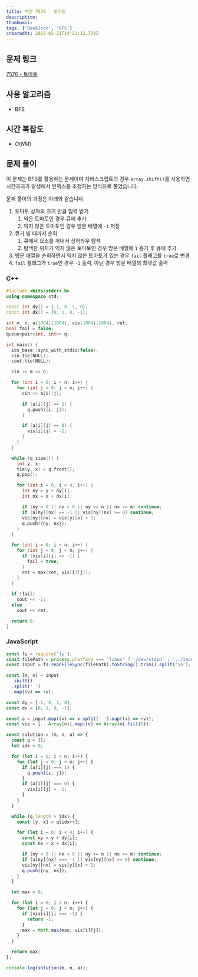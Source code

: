 ```yaml
---
title: 백준 7576 - 토마토
description:
thumbnail:
tags: ['BaekJoon', 'BFS']
createdAt: 2025-02-21T14:21:12.729Z
---
```


## 문제 링크

[7576 - 토마토](https://www.acmicpc.net/problem/7576)

## 사용 알고리즘

- BFS

## 시간 복잡도

- $O(NM)$

## 문제 풀이

이 문제는 BFS를 활용하는 문제이며 자바스크립트의 경우 `array.shift()`를 사용하면 시간초과가 발생해서 인덱스를 조정하는 방식으로 풀었습니다.

문제 풀이의 과정은 아래와 같습니다.

1. 토마토 상자의 크기 만큼 입력 받기
   1. 익은 토마토인 경우 큐에 추가
   2. 익지 않은 토마토인 경우 방문 배열에 `-1` 저장
2. 큐가 빌 때까지 순회
   1. 큐에서 요소를 꺼내서 상하좌우 탐색
   2. 탐색한 위치가 익지 않은 토마토인 경우 방문 배열에 `1` 증가 후 큐에 추가
3. 방문 배열을 순회하면서 익지 않은 토마토가 있는 경우 `fail` 플래그를 `true`로 변경
4. `fail` 플래그가 `true`인 경우 `-1` 출력, 아닌 경우 방문 배열의 최댓값 출력

### C++

```c++ title="C++"
#include <bits/stdc++.h>
using namespace std;

const int dy[] = {-1, 0, 1, 0};
const int dx[] = {0, 1, 0, -1};

int m, n, a[1004][1004], vis[1004][1004], ret;
bool fail = false;
queue<pair<int, int>> q;

int main() {
  ios_base::sync_with_stdio(false);
  cin.tie(NULL);
  cout.tie(NULL);

  cin >> m >> n;

  for (int i = 0; i < n; i++) {
    for (int j = 0; j < m; j++) {
      cin >> a[i][j];

      if (a[i][j] == 1) {
        q.push({i, j});
      }

      if (a[i][j] == 0) {
        vis[i][j] = -1;
      }
    }
  }

  while (q.size()) {
    int y, x;
    tie(y, x) = q.front();
    q.pop();

    for (int i = 0; i < 4; i++) {
      int ny = y + dy[i];
      int nx = x + dx[i];

      if (ny < 0 || nx < 0 || ny >= n || nx >= m) continue;
      if (a[ny][nx] == -1 || vis[ny][nx] >= 0) continue;
      vis[ny][nx] = vis[y][x] + 1;
      q.push({ny, nx});
    }
  }

  for (int i = 0; i < n; i++) {
    for (int j = 0; j < m; j++) {
      if (vis[i][j] == -1) {
        fail = true;
      }
      ret = max(ret, vis[i][j]);
    }
  }

  if (fail)
    cout << -1;
  else
    cout << ret;

  return 0;
}
```

### JavaScript

```js title="JavaScript" hl={18, 31-32}
const fs = require('fs');
const filePath = process.platform === 'linux' ? '/dev/stdin' : '../input.txt';
const input = fs.readFileSync(filePath).toString().trim().split('\n');

const [m, n] = input
  .shift()
  .split(' ')
  .map((v) => +v);

const dy = [-1, 0, 1, 0];
const dx = [0, 1, 0, -1];

const a = input.map((v) => v.split(' ').map((v) => +v));
const vis = [...Array(n)].map((v) => Array(m).fill(0));

const solution = (m, n, a) => {
  const q = [];
  let idx = 0;

  for (let i = 0; i < n; i++) {
    for (let j = 0; j < m; j++) {
      if (a[i][j] === 1) {
        q.push([i, j]);
      }
      if (a[i][j] === 0) {
        vis[i][j] = -1;
      }
    }
  }

  while (q.length > idx) {
    const [y, x] = q[idx++];

    for (let i = 0; i < 4; i++) {
      const ny = y + dy[i];
      const nx = x + dx[i];

      if (ny < 0 || nx < 0 || ny >= n || nx >= m) continue;
      if (a[ny][nx] === -1 || vis[ny][nx] >= 0) continue;
      vis[ny][nx] = vis[y][x] + 1;
      q.push([ny, nx]);
    }
  }

  let max = 0;

  for (let i = 0; i < n; i++) {
    for (let j = 0; j < m; j++) {
      if (vis[i][j] === -1) {
        return -1;
      }
      max = Math.max(max, vis[i][j]);
    }
  }

  return max;
};

console.log(solution(m, n, a));
```
